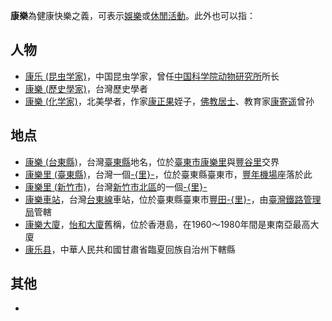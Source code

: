 '''康樂'''為健康快樂之義，可表示[[娛樂|娛樂]]或[[休閒活動|休閒活動]]。此外也可以指：

== 人物 ==
* [[康乐_(昆虫学家)|康乐 (昆虫学家)]]，中国昆虫学家，曾任[[中国科学院动物研究所|中国科学院动物研究所]]所长
* [[康樂_(歷史學家)|康樂 (歷史學家)]]，台灣歷史學者
* [[康樂_(化学家)|康樂 (化学家)]]，北美學者，作家[[康正果|康正果]]姪子，[[佛教|佛教]][[居士|居士]]、教育家[[康寄遥|康寄遥]]曾孙

== 地点 ==
* [[康樂_(台東縣)|康樂 (台東縣)]]，台灣[[臺東縣|臺東縣]]地名，位於[[臺東市|臺東市]][[康樂里|康樂里]]與[[豐谷里|豐谷里]]交界
* [[康樂里_(臺東縣)|康樂里 (臺東縣)]]，台灣一個[[里|-{里}-]]，位於臺東縣臺東市，[[豐年機場|豐年機場]]座落於此
* [[康樂里_(新竹市)|康樂里 (新竹市)]]，台灣[[新竹市|新竹市]][[北區_(新竹市)|北區]]的一個[[里|-{里}-]]
* [[康樂車站|康樂車站]]，台灣[[台東線|台東線]]車站，位於臺東縣臺東市[[豐田里|豐田-{里}-]]，由[[臺灣鐵路管理局|臺灣鐵路管理局]]管轄
* [[康樂大廈|康樂大廈]]，[[怡和大廈|怡和大廈]]舊稱，位於香港島，在1960～1980年間是東南亞最高大廈
* [[康乐县|康乐县]]，中華人民共和國甘肅省臨夏回族自治州下轄縣

== 其他 ==
* {{tsl|en|Karex|康乐 (保险套品牌)}}

{{disambig|Cat=二字消歧义|K}}